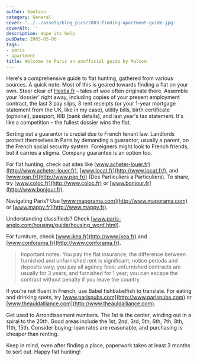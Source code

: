 ```yaml
---
author: Santanu
category: General
cover: '../../assets/blog_pics/2003-finding-apartment-guide.jpg'
coverAlt: ''
description: Hope its help
pubDate: 2003-05-06
tags:
- paris
- apartment
title: Welcome to Paris an unofficial guide by Malcom
---
```

Here's a comprehensive guide to flat hunting, gathered from various sources. A quick note: Most of this is geared towards finding a flat on your own. Steer clear of [Hestia.fr](http://www.Hestia.fr) – tales of woe often originate there. Assemble your 'dossier' right away, including copies of your present employment contract, the last 3 pay slips, 3 rent receipts (or your 1-year mortgage statement from the UK, like in my case), utility bills, birth certificate (optional), passport, RIB (bank details), and last year's tax statement. It's like a competition – the fullest dossier wins the flat.

Sorting out a guarantor is crucial due to French tenant law. Landlords protect themselves in Paris by demanding a guarantor, usually a parent, on the French social security system. Foreigners might look to French friends, but it carries a stigma. Company guarantee is an option too.

For flat hunting, check out sites like [www.acheter-louer.fr](http://www.acheter-louer.fr), [www.locat.fr](http://www.locat.fr/), and [www.pap.fr](http://www.pap.fr/) (Des Particuliers a Particuliers). To share, try [www.coloc.fr](http://www.coloc.fr) or [www.bonjour.fr](http://www.bonjour.fr).

Navigating Paris? Use [www.maporama.com](http://www.maporama.com) or [www.mappy.fr](http://www.mappy.fr).

Understanding classifieds? Check [www.paris-anglo.com/housing/guide/housing_word.html].

For furniture, check [www.ikea.fr](http://www.ikea.fr) and [www.conforama.fr](http://www.conforama.fr).

>Important notes: You pay the flat insurance; the difference between furnished and unfurnished rent is significant; notice periods and deposits vary; you pay all agency fees; unfurnished contracts are usually for 3 years, and furnished for 1 year; you can escape the contract without penalty if you leave the country.

If you're not fluent in French, use Babel fishbabelfish to translate. For eating and drinking spots, try [www.parispubs.com](http://www.parispubs.com) or [www.theauldalliance.com](http://www.theauldalliance.com).

Get used to Arrondissement numbers. The 1st is the center, winding out in a spiral to the 20th. Good areas include the 1st, 2nd, 3rd, 5th, 6th, 7th, 8th, 11th, 15th. Consider buying; loan rates are reasonable, and purchasing is cheaper than renting.

Keep in mind, even after finding a place, paperwork takes at least 3 months to sort out. Happy flat hunting!